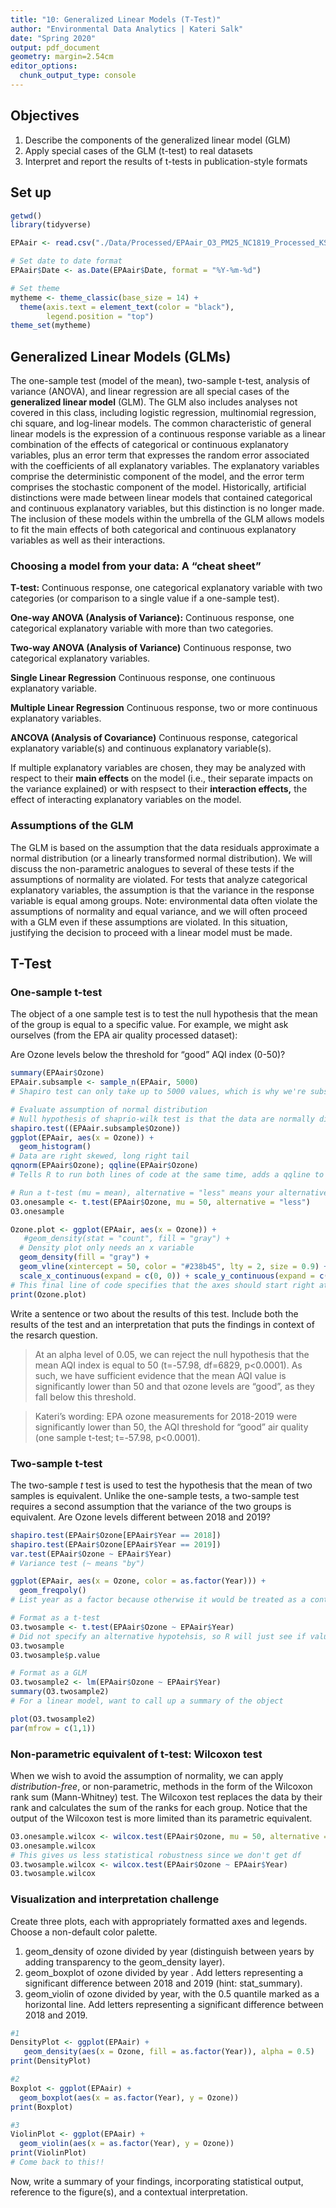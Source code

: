```yaml
---
title: "10: Generalized Linear Models (T-Test)"
author: "Environmental Data Analytics | Kateri Salk"
date: "Spring 2020"
output: pdf_document
geometry: margin=2.54cm
editor_options: 
  chunk_output_type: console
---
```


## Objectives
1. Describe the components of the generalized linear model (GLM)
2. Apply special cases of the GLM (t-test) to real datasets
3. Interpret and report the results of t-tests in publication-style formats

## Set up
```r
getwd()
library(tidyverse)

EPAair <- read.csv("./Data/Processed/EPAair_O3_PM25_NC1819_Processed_KS.csv")

# Set date to date format
EPAair$Date <- as.Date(EPAair$Date, format = "%Y-%m-%d")

# Set theme
mytheme <- theme_classic(base_size = 14) +
  theme(axis.text = element_text(color = "black"), 
        legend.position = "top")
theme_set(mytheme)
```

## Generalized Linear Models (GLMs)

The one-sample test (model of the mean), two-sample t-test, analysis of variance (ANOVA), and linear regression are all special cases of the **generalized linear model** (GLM). The GLM also includes analyses not covered in this class, including logistic regression, multinomial regression, chi square, and log-linear models. The common characteristic of general linear models is the expression of a continuous response variable as a linear combination of the effects of categorical or continuous explanatory variables, plus an error term that expresses the random error associated with the coefficients of all explanatory variables. The explanatory variables comprise the deterministic component of the model, and the error term comprises the stochastic component of the model. Historically, artificial distinctions were made between linear models that contained categorical and continuous explanatory variables, but this distinction is no longer made. The inclusion of these models within the umbrella of the GLM allows models to fit the main effects of both categorical and continuous explanatory variables as well as their interactions. 

### Choosing a model from your data: A "cheat sheet"

**T-test:** Continuous response, one categorical explanatory variable with two categories (or comparison to a single value if a one-sample test).

**One-way ANOVA (Analysis of Variance):** Continuous response, one categorical explanatory variable with more than two categories.

**Two-way ANOVA (Analysis of Variance)** Continuous response, two categorical explanatory variables.

**Single Linear Regression** Continuous response, one continuous explanatory variable.

**Multiple Linear Regression** Continuous response, two or more continuous explanatory variables.

**ANCOVA (Analysis of Covariance)** Continuous response, categorical explanatory variable(s) and  continuous explanatory variable(s).

If multiple explanatory variables are chosen, they may be analyzed with respect to their **main effects** on the model (i.e., their separate impacts on the variance explained) or with respsect to their **interaction effects,** the effect of interacting explanatory variables on the model. 

### Assumptions of the GLM

The GLM is based on the assumption that the data residuals approximate a normal distribution (or a linearly transformed normal distribution). We will discuss the non-parametric analogues to several of these tests if the assumptions of normality are violated. For tests that analyze categorical explanatory variables, the assumption is that the variance in the response variable is equal among groups. Note: environmental data often violate the assumptions of normality and equal variance, and we will often proceed with a GLM even if these assumptions are violated. In this situation, justifying the decision to proceed with a linear model must be made. 

## T-Test
### One-sample t-test
The object of a one sample test is to test the null hypothesis that the mean of the group is equal to a specific value. For example, we might ask ourselves (from the EPA air quality processed dataset): 

Are Ozone levels below the threshold for "good" AQI index (0-50)?

```r

summary(EPAair$Ozone)
EPAair.subsample <- sample_n(EPAair, 5000)
# Shapiro test can only take up to 5000 values, which is why we're subsetting, this tells R that it's taking a random assortment of 5000 observatioons

# Evaluate assumption of normal distribution
# Null hypothesis of shaprio-wilk test is that the data are normally distributed
shapiro.test((EPAair.subsample$Ozone))
ggplot(EPAair, aes(x = Ozone)) +
  geom_histogram() 
# Data are right skewed, long right tail
qqnorm(EPAair$Ozone); qqline(EPAair$Ozone)
# Tells R to run both lines of code at the same time, adds a qqline to show what the data should look like if the data are normally distributed (line represents normal distribution)

# Run a t-test (mu = mean), alternative = "less" means your alternative hypothesis is that the mean is less than 50, if you don't specify an alternative R will assume you want to run a two-tailed test
O3.onesample <- t.test(EPAair$Ozone, mu = 50, alternative = "less")
O3.onesample

Ozone.plot <- ggplot(EPAair, aes(x = Ozone)) +
   #geom_density(stat = "count", fill = "gray") +
  # Density plot only needs an x variable
  geom_density(fill = "gray") +
  geom_vline(xintercept = 50, color = "#238b45", lty = 2, size = 0.9) +
  scale_x_continuous(expand = c(0, 0)) + scale_y_continuous(expand = c(0, 0))
# This final line of code specifies that the axes should start right at 0,0 or else R starts them a bit up from the origin
print(Ozone.plot)
```

Write a sentence or two about the results of this test. Include both the results of the test and an interpretation that puts the findings in context of the resarch question.

> At an alpha level of 0.05, we can reject the null hypothesis that the mean AQI index is equal to 50 (t=-57.98, df=6829, p<0.0001). As such, we have sufficient evidence that the mean AQI value is significantly lower than 50 and that ozone levels are "good", as they fall below this threshold.  

> Kateri's wording: EPA ozone measurements for 2018-2019 were significantly lower than 50, the AQI threshold for "good" air quality (one sample t-test; t=-57.98, p<0.0001). 

### Two-sample t-test
The two-sample *t* test is used to test the hypothesis that the mean of two samples is equivalent. Unlike the one-sample tests, a two-sample test requires a second assumption that the variance of the two groups is equivalent. Are Ozone levels different between 2018 and 2019?

```r
shapiro.test(EPAair$Ozone[EPAair$Year == 2018])
shapiro.test(EPAair$Ozone[EPAair$Year == 2019])
var.test(EPAair$Ozone ~ EPAair$Year)
# Variance test (~ means "by")

ggplot(EPAair, aes(x = Ozone, color = as.factor(Year))) +
  geom_freqpoly()
# List year as a factor because otherwise it would be treated as a continuous variable, want to just have color in two disrete groups (2018 and 2019)

# Format as a t-test
O3.twosample <- t.test(EPAair$Ozone ~ EPAair$Year)
# Did not specify an alternative hypotehsis, so R will just see if value is different (not necessarily greater or smaller)
O3.twosample
O3.twosample$p.value

# Format as a GLM
O3.twosample2 <- lm(EPAair$Ozone ~ EPAair$Year)
summary(O3.twosample2)
# For a linear model, want to call up a summary of the object

plot(O3.twosample2)
par(mfrow = c(1,1))
```

### Non-parametric equivalent of t-test: Wilcoxon test

When we wish to avoid the assumption of normality, we can apply *distribution-free*, or non-parametric, methods in the form of the Wilcoxon rank sum (Mann-Whitney) test. The Wilcoxon test replaces the data by their rank and calculates the sum of the ranks for each group. Notice that the output of the Wilcoxon test is more limited than its parametric equivalent.

```r
O3.onesample.wilcox <- wilcox.test(EPAair$Ozone, mu = 50, alternative = "less")
O3.onesample.wilcox
# This gives us less statistical robustness since we don't get df
O3.twosample.wilcox <- wilcox.test(EPAair$Ozone ~ EPAair$Year)
O3.twosample.wilcox
```

### Visualization and interpretation challenge

Create three plots, each with appropriately formatted axes and legends. Choose a non-default color palette.

1. geom_density of ozone divided by year (distinguish between years by adding transparency to the geom_density layer).
2. geom_boxplot of ozone divided by year . Add letters representing a significant difference between 2018 and 2019 (hint: stat_summary). 
3. geom_violin of ozone divided by year, with the 0.5 quantile marked as a horizontal line. Add letters representing a significant difference between 2018 and 2019. 

```r
#1
DensityPlot <- ggplot(EPAair) +
   geom_density(aes(x = Ozone, fill = as.factor(Year)), alpha = 0.5)
print(DensityPlot)

#2
Boxplot <- ggplot(EPAair) +
  geom_boxplot(aes(x = as.factor(Year), y = Ozone)) 
print(Boxplot) 

#3
ViolinPlot <- ggplot(EPAair) +
  geom_violin(aes(x = as.factor(Year), y = Ozone))
print(ViolinPlot)
# Come back to this!!

```

Now, write a summary of your findings, incorporating statistical output, reference to the figure(s), and a contextual interpretation.

> 



